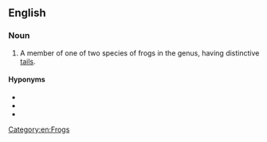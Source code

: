 ==English==
{{rfi}}
{{wikipedia}}
{{wikispecies|Ascaphus}}

===Noun===
{{en-noun|head=[[tailed]] [[frog]]}}

# A member of one of two species of frogs in the {{taxlink|Ascaphus|genus|noshow=1}} genus, having distinctive [[tails]].

====Hyponyms====
* {{vern|coastal tailed frog}}
* {{vern|Rocky Mountain tailed frog}}
* {{vern|American tailed frog}}

[[Category:en:Frogs]]